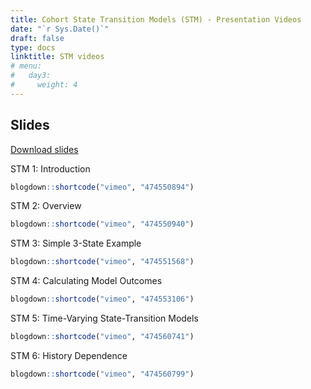 ---
title: Cohort State Transition Models (STM) - Presentation Videos
date: "`r Sys.Date()`"
draft: false
type: docs
linktitle: STM videos
# menu:
#   day3:
#     weight: 4
---

## Slides

[Download slides](../../../rmds/MarkovModelSlides_CDC.pptx)

STM 1: Introduction

```{r, echo=F}
blogdown::shortcode("vimeo", "474550894")
```

STM 2: Overview

```{r, echo=F}
blogdown::shortcode("vimeo", "474550940")
```

STM 3: Simple 3-State Example

```{r, echo=F}
blogdown::shortcode("vimeo", "474551568")
```

STM 4: Calculating Model Outcomes

```{r, echo=F}
blogdown::shortcode("vimeo", "474553106")
```

STM 5: Time-Varying State-Transition Models

```{r, echo=F}
blogdown::shortcode("vimeo", "474560741")
```

STM 6: History Dependence

```{r, echo=F}
blogdown::shortcode("vimeo", "474560799")
```



